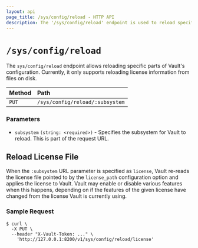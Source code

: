 ```yaml
---
layout: api
page_title: /sys/config/reload - HTTP API
description: The '/sys/config/reload' endpoint is used to reload specific parts of Vault's configuration.
---
```


# `/sys/config/reload`

The `sys/config/reload` endpoint allows reloading specific parts of Vault's configuration.
Currently, it only supports reloading license information from files on disk.

| Method | Path                          |
| :----- | :---------------------------- |
| `PUT`  | `/sys/config/reload/:subsystem` |

### Parameters

- `subsystem` `(string: <required>)` - Specifies the subsystem for Vault to reload. This is part of the request URL.

## Reload License File

When the `:subsystem` URL parameter is specified as `license`, Vault re-reads the license file pointed to by the `license_path` configuration option and applies the license
to Vault. Vault may enable or disable various features when this happens, depending on if the features of the given
license have changed from the license Vault is currently using.

### Sample Request

```shell-session
$ curl \
  -X PUT \
  --header "X-Vault-Token: ..." \
    'http://127.0.0.1:8200/v1/sys/config/reload/license'
```
